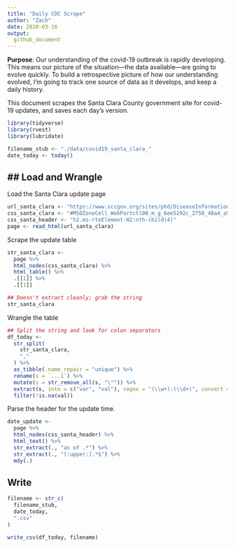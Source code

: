 ```yaml
---
title: "Daily CDC Scrape"
author: "Zach"
date: 2020-03-16
output:
  github_document
---
```


**Purpose**: Our understanding of the covid-19 outbreak is rapidly developing.
This means our picture of the situation---the data available---are going to
evolve quickly. To build a retrospective picture of how our understanding
evolved, I'm going to track one source of data as it develops, and keep a daily
history.

This document scrapes the Santa Clara County government site for covid-19
updates, and saves each day's version.

```r
library(tidyverse)
library(rvest)
library(lubridate)

filename_stub <- "./data/covid19_santa_clara_"
date_today <- today()
```

## Load and Wrangle
--------------------------------------------------

Load the Santa Clara update page

```r
url_santa_clara <- "https://www.sccgov.org/sites/phd/DiseaseInformation/novel-coronavirus/Pages/home.aspx"
css_santa_clara <- "#MSOZoneCell_WebPartctl00_m_g_6ee5292c_2758_48a4_a561_9decdb5a0be9 > table:nth-child(1)"
css_santa_header <- "h2.ms-rteElement-H2:nth-child(4)"
page <- read_html(url_santa_clara)
```

Scrape the update table

```r
str_santa_clara <-
  page %>%
  html_nodes(css_santa_clara) %>%
  html_table() %>%
  .[[1]] %>%
  .[[1]]

## Doesn't extract cleanly; grab the string
str_santa_clara
```

Wrangle the table

```r
## Split the string and look for colon separators
df_today <-
  str_split(
    str_santa_clara,
    ","
  ) %>%
  as_tibble(.name_repair = "unique") %>%
  rename(s = `...1`) %>%
  mutate(s = str_remove_all(s, "\"")) %>%
  extract(s, into = c("var", "val"), regex = "(\\w+):(\\d+)", convert = TRUE) %>%
  filter(!is.na(val))
```

Parse the header for the update time.

```r
date_update <-
  page %>%
  html_nodes(css_santa_header) %>%
  html_text() %>%
  str_extract(., "as of .*") %>%
  str_extract(., "[:upper:].*$") %>%
  mdy(.)
```

## Write
<!-- -------------------------------------------------- -->

```r
filename <- str_c(
  filename_stub,
  date_today,
  ".csv"
)

write_csv(df_today, filename)
```
